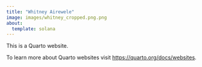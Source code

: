 ```yaml
---
title: "Whitney Airewele"
image: images/whitney_cropped.png.png
about:
  template: solana
---
```




This is a Quarto website.

To learn more about Quarto websites visit <https://quarto.org/docs/websites>.

